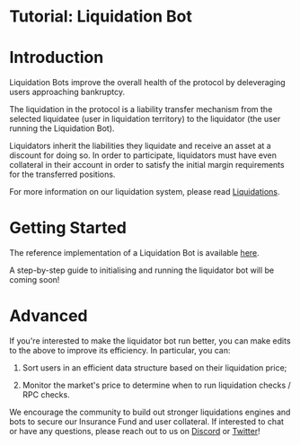 # Tutorial: Liquidation Bot

# Introduction

Liquidation Bots improve the overall health of the protocol by deleveraging users approaching bankruptcy.

The liquidation in the protocol is a liability transfer mechanism from the selected liquidatee (user in liquidation territory) to the liquidator (the user running the Liquidation Bot).

Liquidators inherit the liabilities they liquidate and receive an asset at a discount for doing so. In order to participate, liquidators must have even collateral in their account in order to satisfy the initial margin requirements for the transferred positions.

For more information on our liquidation system, please read [Liquidations](/liquidations/liquidations).

# Getting Started

The reference implementation of a Liquidation Bot is available [here](https://github.com/drift-labs/keeper-bots-v2/blob/master/src/bots/liquidator.ts).

A step-by-step guide to initialising and running the liquidator bot will be coming soon!

# Advanced

If you're interested to make the liquidator bot run better, you can make edits to the above to improve its efficiency. In particular, you can:

1.  Sort users in an efficient data structure based on their liquidation price;

2.  Monitor the market's price to determine when to run liquidation checks / RPC checks.

We encourage the community to build out stronger liquidations engines and bots to secure our Insurance Fund and user collateral. If interested to chat or have any questions, please reach out to us on [Discord](https://discord.com/invite/driftprotocol) or [Twitter](https://twitter.com/driftprotocol)!